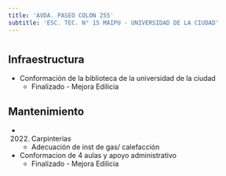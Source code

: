 ```yaml
---
title: 'AVDA. PASEO COLON 255'
subtitle: 'ESC. TEC. N° 15 MAIPU - UNIVERSIDAD DE LA CIUDAD'
---
```


#
## Infraestructura

* Conformación de la biblioteca de la universidad de la ciudad 
    + Finalizado - Mejora Edilicia 


## Mantenimiento

*  (2022) Carpinterías 
    + Adecuación de inst de gas/ calefacción





* Conformacion de 4 aulas y apoyo administrativo 
    + Finalizado - Mejora Edilicia 




